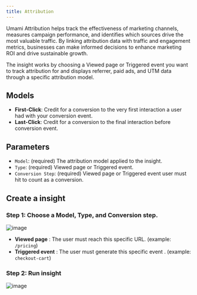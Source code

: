 ```yaml
---
title: Attribution
---
```


Umami Attribution helps track the effectiveness of marketing channels, measures campaign performance, and identifies which sources drive the most valuable traffic.
By linking attribution data with traffic and engagement metrics, businesses can make informed decisions to enhance marketing ROI and drive sustainable growth.

The insight works by choosing a Viewed page or Triggered event you want to track attribution for and displays referrer, paid ads, and UTM data through a specific attribution model.

## Models

- **First-Click**: Credit for a conversion to the very first interaction a user had with your conversion event.
- **Last-Click**: Credit for a conversion to the final interaction before conversion event.

## Parameters

- `Model`: (required) The attribution model applied to the insight.
- `Type`: (required) Viewed page or Triggered event.
- `Conversion Step`: (required) Viewed page or Triggered event user must hit to count as a conversion.

## Create a insight

### Step 1: Choose a Model, Type, and Conversion step.

![image](/images/docs/v3/attribution-model.png)

- **Viewed page** : The user must reach this specific URL. (example: `/pricing`)
- **Triggered event** : The user must generate this specific event . (example: `checkout-cart`)

### Step 2: Run insight

![image](/images/docs/v3/attribution-details.png)
